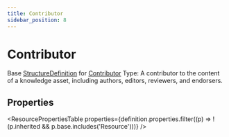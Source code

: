 ```yaml
---
title: Contributor
sidebar_position: 8
---
```


# Contributor

Base <a href="/docs/api/fhir/resources/structuredefinition">StructureDefinition</a> for <a href="/docs/api/fhir/datatypes/contributor">Contributor</a> Type: A contributor to the content of a knowledge asset, including authors, editors, reviewers, and endorsers.



## Properties

<ResourcePropertiesTable properties={definition.properties.filter((p) => !(p.inherited && p.base.includes('Resource')))} />



